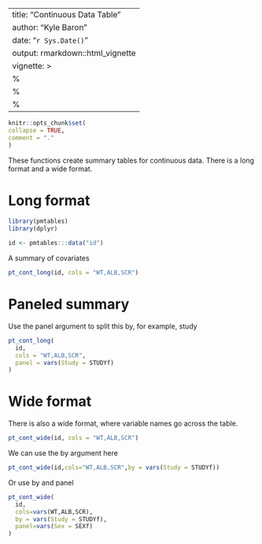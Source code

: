 ---
title: "Continuous Data Table"
author: "Kyle Baron"
date: "`r Sys.Date()`"
output: rmarkdown::html_vignette
vignette: >
  %\VignetteIndexEntry{Continuous Data Table}
  %\VignetteEngine{knitr::rmarkdown}
  %\VignetteEncoding{UTF-8}
  ---
  
```r
knitr::opts_chunk$set(
collapse = TRUE,
comment = "."
)
```


These functions create summary tables for continuous data. There is a long 
format and a wide format.


# Long format

```r
library(pmtables)
library(dplyr)

id <- pmtables:::data("id") 
```

A summary of covariates 

```r
pt_cont_long(id, cols = "WT,ALB,SCR")
```

# Paneled summary

Use the panel argument to split this by, for example, study 

```r
pt_cont_long(
  id, 
  cols = "WT,ALB,SCR",
  panel = vars(Study = STUDYf)
)
```




# Wide format

There is also a wide format, where variable names go across the table.

```r
pt_cont_wide(id, cols = "WT,ALB,SCR")
```

We can use the by argument here
```r
pt_cont_wide(id,cols="WT,ALB,SCR",by = vars(Study = STUDYf))
```



Or use by and panel

```r
pt_cont_wide(
  id,
  cols=vars(WT,ALB,SCR),
  by = vars(Study = STUDYf),
  panel=vars(Sex = SEXf)
)
```


